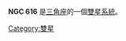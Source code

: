 {{NGCInfoBox|NGCID=NGC 616|發現者=德亞瑞司特|發現日期=1863年8月14日|其他編號=|曆元=J2000.0|赤經=1時36分4.2秒
|赤緯=33°46'15"|星座=三角座|星體=雙星系統|星等=|表面亮度=|藍等=}}

'''NGC 616''' 是[[三角座|三角座]]的一個[[雙星系統|雙星系統]]。

{{NGCReference|616}}
{{Catalogs|NGC=616}}

[[Category:雙星|Category:雙星]]